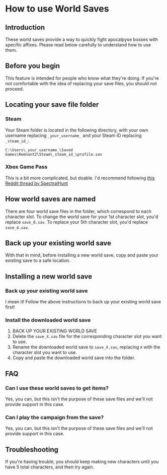 # How to use World Saves

## Introduction

These world saves provide a way to quickly fight apocalpyse bosses with specific affixes. Please read below carefully to understand how to use them.

## Before you begin

This feature is intended for people who know what they're doing. If you're not comfortable with the idea of replacing your save files, you should not proceed.

## Locating your save file folder

### Steam

Your Steam folder is located in the following directory, with your own username replacing `_your_username_` and your Steam ID replacing `_steam_id_`:

`C:\Users\_your_username_\Saved Games\Remnant2\Steam\_steam_id_\profile.sav`

### Xbox Game Pass

This is a bit more complicated, but doable. I'd recommend following [this Reddit thread by SpectralHunt](https://www.reddit.com/r/remnantgame/comments/187rfdq/transferring_save_files_from_pcsteam_to_xbox/)

## How world saves are named

There are four world save files in the folder, which correspond to each character slot. To change the world save for your 1st character slot, you'd replace `save_0.sav`. To replace your 5th character slot, you'd replace `save_4.sav`.

## Back up your existing world save

With that in mind, before installing a new world save, copy and paste your existing save to a safe location.

## Installing a new world save

### Back up your existing world save

I mean it! Follow the above instructions to back up your existing world save first!

### Install the downloaded world save

1. BACK UP YOUR EXISTING WORLD SAVE
2. Delete the `save_X.sav` file for the corresponding character slot you want to use.
3. Rename the downloaded world save to `save_X.sav`, replacing `X` with the character slot you want to use.
4. Copy and paste the downloaded world save into the folder.

## FAQ

### Can I use these world saves to get items?

Yes, you can, but this isn't the purpose of these save files and we'll not provide support in this case.

### Can I play the campaign from the save?

Yes, you can, but this isn't the purpose of these save files and we'll not provide support in this case.

## Troubleshooting

If you're having trouble, you should keep making new characters until you have 5 total characters, and then try again.
